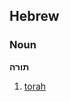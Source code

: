 ==Hebrew==
===Noun===
'''תורה'''

# [[torah]]
<!-- please change to "Proper noun" and "Torah" or "The Torah" if that is more correct. [[User:Hippietrail|Hippietrail]] 10:41, 16 Mar 2004 (UTC) -->